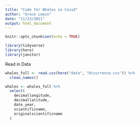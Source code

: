 ```yaml
---
title: "Code for Whales in Covid"
author: "Grace Lewin"
date: "11/23/2021"
output: html_document
---
```


```r
knitr::opts_chunk$set(echo = TRUE)
```


```r
library(tidyverse)
library(here)
library(janitor)
```


Read in Data
```r
whales_full <- read.csv(here("data", "Occurrence.csv")) %>% 
  clean_names()

whales <- whales_full %>% 
  select(
    decimallongitude,
    decimallatitude,
    date_year,
    scientificname,
    originalscientificname
  )
```


